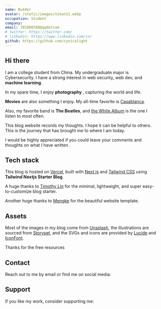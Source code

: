 ```yaml
---
name: Bu44er
avatar: /static/images/nikon11.webp
occupation: Student
company:
email: 391900788@qqdotcom
# twitter: https://twitter.com/
# linkedin: https://www.linkedin.com/in/
github: https://github.com/cynicalight
---
```


## Hi there <Twemoji emoji="waving-hand" />

I am a college student from China. My undergraduate major is Cybersecurity. I have a strong interest in web security, web dev, and **machine learning**.

In my spare time, I enjoy **photography** <Twemoji emoji="camera" />, capturing the world and life.

**Movies** are also something I enjoy. My all-time favorite is [Casablanca](https://www.imdb.com/title/tt0034583/).

Also, my favorite band is **The Beatles**, and [the White Album](<https://en.wikipedia.org/wiki/The_Beatles_(album)>) is the one I listen to most often.

This blog website records my thoughts. I hope it can be helpful to others. This is the journey that has brought me to where I am today. <Twemoji emoji="mending-heart" />

I would be highly appreciated if you could leave your comments and thoughts on what I have written <Twemoji emoji="clinking-beer-mugs" />.

## Tech stack

This blog is hosted on [Vercel](https://vercel.com/), built with [Next.js](https://nextjs.org/) and [Tailwind CSS](https://tailwindcss.com/) using **Tailwind Nextjs Starter Blog**.

A huge thanks to [Timothy Lin](https://twitter.com/timlrxx) for the minimal, lightweight, and super easy-to-customize blog starter.

Another huge thanks to [Mengke](https://www.mengke.me/) for the beautiful website template.

## Assets

Most of the images in my blog come from [Unsplash](https://unsplash.com/), the illustrations are sourced from [Storyset](https://storyset.com/), and the SVGs and icons are provided by [Lucide](https://lucide.dev/icons/) and [IconFont](https://www.iconfont.cn/).

Thanks for the free resources <Twemoji emoji="folded-hands" />

## Contact

Reach out to me by email or find me on social media:

<SocialAccounts />

## Support

If you like my work, consider supporting me:

<SupportMe />
